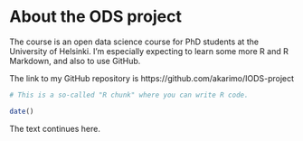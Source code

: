 
# About the ODS project

The course is an open data science course for PhD students at the University of Helsinki. I'm especially expecting to learn some more R and R Markdown, and also to use GitHub. 

The link to my GitHub repository is https://github.com/akarimo/IODS-project

```r
# This is a so-called "R chunk" where you can write R code.

date()

```
The text continues here.

